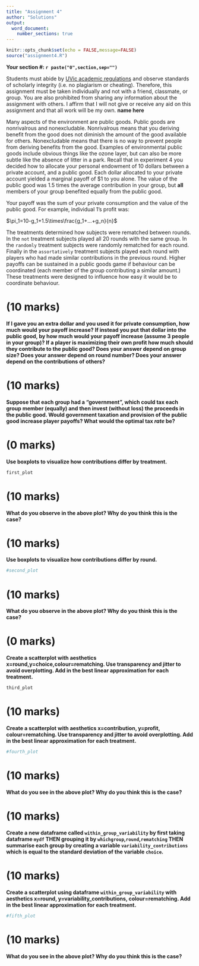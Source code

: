 ```yaml
---
title: "Assignment 4"
author: "Solutions"
output: 
  word_document:
    number_sections: true
---
```


```r
knitr::opts_chunk$set(echo = FALSE,message=FALSE)
source("assignment4.R")
```
**Your section #: `r paste("0",section,sep="")`**


Students must abide by  [UVic
  academic regulations](https://www.uvic.ca/calendar/undergrad/index.php#/policy/Sk_0xsM_V?bc=true&bcCurrent=08%20-%20Policy%20on%20Academic%20Integrity&bcGroup=Undergraduate%20Academic%20Regulations&bcItemType=policies)
 and observe standards of scholarly integrity
(i.e. no plagiarism or cheating). Therefore, this assignment must be
taken individually and not with a friend, classmate, or group. You are
also prohibited from sharing any information about the assignment with
others. I affirm that I will not give or receive any aid on this assignment 
and that all work will be my own. **name here**


Many aspects of the environment are public goods.  Public goods are nonrivalrous and nonexcludable.  Nonrivalrous means that you deriving benefit from the good does not diminish the amount of the good available for others. Nonexcludable means that there is no way to prevent people from deriving benefits from the good. Examples of environmental public goods include obvious things like the ozone layer, but can also be more subtle like the absence of litter in a park.  Recall that in experiment 4 you decided how to allocate your personal endowment of 10 dollars between a private account, and a public good. Each dollar allocated to your private account yielded a marginal payoff of $1 to you alone. The value of the public good was 1.5 times the average contribution in your group, but  **all** members of your group benefited equally from the public good. 

Your payoff was the sum of your private consumption and the value of the public good.  For example, individual 1's profit was:

$\pi_1=10-g_1+1.5\times\frac{g_1+...+g_n}{n}$

The treatments determined how subjects were rematched between rounds.  In the `not` treatment subjects played all 20 rounds with the same group.  In the `randomly` treatment subjects were randomly rematched for each round.  Finally in the `assortatively` treatment subjects played each round with players who had made similar contributions in the previous round.  Higher payoffs can be sustained in a public goods game if behaviour can be coordinated (each member of the group contributing a similar amount.)  These treatments were designed to influence how easy it would be to coordinate behaviour. 


# (10 marks)

**If I gave you an extra dollar and you used it for private
  consumption, how much would your payoff increase?  If instead you
  put that dollar into the public good, by how much would your payoff
  increase (assume 3 people in your group)?  If a player is maximizing
  their own profit how much should they contribute to the public good? 
  Does your answer depend on group size? Does your answer depend on 
  round number? Does your answer depend on the contributions of others?**
  
# (10 marks)

**Suppose that each group had a "government",
which could tax each group member (equally) and then invest (without
loss) the proceeds in the public good.  Would government taxation and
provision of the public good increase player payoffs?
What would the optimal tax *rate* be?**

# (0 marks)

**Use boxplots to visualize how contributions differ by treatment.**

```r
first_plot
```

# (10 marks)

**What do you observe in the above plot?  Why do you think this is the case?**

# (10 marks)

**Use boxplots to visualize how contributions differ by round.**

```r
#second_plot
```

# (10 marks)

**What do you observe in the above plot?  Why do you think this is the case?**

# (0 marks)

**Create a scatterplot with aesthetics x=round,y=choice,colour=rematching. Use transparency and jitter to avoid overplotting.  Add in the best linear approximation for each treatment.**

```r
third_plot
```


# (10 marks)

**Create a scatterplot with aesthetics x=contribution, y=profit, colour=rematching. Use transparency and jitter to avoid overplotting.  Add in the best linear approximation for each treatment.**


```r
#fourth_plot
```

# (10 marks)

**What do you see in the above plot?  Why do you think this is the case?**


# (10 marks)

**Create a new dataframe called `within_group_variability` by first taking dataframe `mydf` THEN grouping it by `whichgroup`,`round`,`rematching` THEN summarise each group by creating a variable `variability_contributions` which is equal to the standard deviation of the variable `choice`.** 

# (10 marks)

**Create a scatterplot using dataframe `within_group_variability` with aesthetics x=round, y=variability_contributions, colour=rematching.  Add in the best linear approximation for each treatment.**

```r
#fifth_plot
```

# (10 marks)

**What do you see in the above plot?  Why do you think this is the case?**

